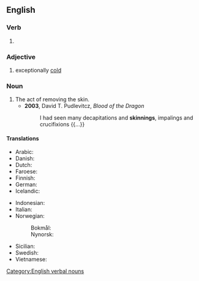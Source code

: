 ==English==

===Verb===
{{head|en|verb form}}

# {{present participle of|en|skin|nocat=1}}

===Adjective===
{{head|en|adjective}}

# {{lb|en|Ireland|colloquial|regarding the|_|weather}} exceptionally [[cold]]
{{rfquote|en}}

===Noun===
{{en-noun}}

# The act of removing the skin.
#* '''2003''', David T. Pudlevitcz, ''Blood of the Dragon''
#*: I had seen many decapitations and '''skinnings''', impalings and crucifixions {{...}}

====Translations====
{{trans-top|act of removing skin}}
* Arabic: {{t|ar|سلخ}}
* Danish: {{t|da|flåning}}
* Dutch: {{t+|nl|villen}}
* Faroese: {{t|fo|fletting}}
* Finnish: {{t+|fi|nylkeminen}}
* German: {{t|de|Ausstoßen}}
* Icelandic: {{t|is|fláning|f}}
{{trans-mid}}
* Indonesian: {{t+|id|menguliti}}
* Italian: {{t|it|scorticamento|m}}
* Norwegian:
*: Bokmål: {{t|nb|flåing}}
*: Nynorsk: {{t|nn|flåing}}
* Sicilian: {{t|scn|scurciatina}}
* Swedish: {{t|sv|flåning}}
* Vietnamese: {{t|vi|lột da}}
{{trans-bottom}}

[[Category:English verbal nouns]]